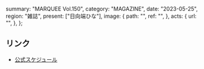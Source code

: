   summary: "MARQUEE Vol.150",
  category: "MAGAZINE",
  date: "2023-05-25",
  region: "雑誌",
  present: ["日向端ひな"],
  image: {
    path: "",
    ref: "",
  },
  acts: {
    url: "",
  },
};

## リンク

- [公式スケジュール](https://takanenonadeshiko.jp/?p=1014)

